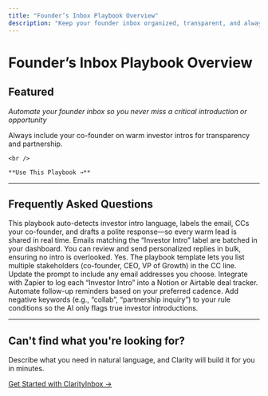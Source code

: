 ```yaml
---
title: "Founder’s Inbox Playbook Overview"
description: "Keep your founder inbox organized, transparent, and always in sync with key stakeholders."
---
```


# Founder’s Inbox Playbook Overview

## Featured

_Automate your founder inbox so you never miss a critical introduction or opportunity_

<CardGroup cols={2}>
  <Card title="🤝 Investor Intro Playbook" icon="box" href="/playbooks/founders-inbox/investor-intro">
    Always include your co-founder on warm investor intros for transparency and partnership.

    <br />

    **Use This Playbook →**
  </Card>
</CardGroup>

---

## Frequently Asked Questions

<Accordion title="How can I ensure my co-founder never misses an investor introduction?">
  This playbook auto-detects investor intro language, labels the email, CCs your co-founder, and drafts a polite response—so every warm lead is shared in real time.
</Accordion>

<Accordion title="What if I receive multiple intros at once?">
  Emails matching the “Investor Intro” label are batched in your dashboard. You can review and send personalized replies in bulk, ensuring no intro is overlooked.
</Accordion>

<Accordion title="Can I customize who gets CC’d on intros?">
  Yes. The playbook template lets you list multiple stakeholders (co-founder, CEO, VP of Growth) in the CC line. Update the prompt to include any email addresses you choose.
</Accordion>

<Accordion title="How do I track and follow up on investor intros?">
  Integrate with Zapier to log each “Investor Intro” into a Notion or Airtable deal tracker. Automate follow-up reminders based on your preferred cadence.
</Accordion>

<Accordion title="What if an intro isn’t actually an investor?">
  Add negative keywords (e.g., “collab”, “partnership inquiry”) to your rule conditions so the AI only flags true investor introductions.
</Accordion>

---

## Can't find what you're looking for? 

Describe what you need in natural language, and Clarity will build it for you in minutes.

[Get Started with ClarityInbox →](https://clarityinbox.com/dashboard)
